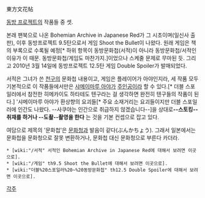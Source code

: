 東方文花帖

[[동방 프로젝트]]의 작품들 중 셋.

본래 팬북으로 나온 Bohemian Archive in Japanese Red가 그 시초이며(일신사 출판), 이후 동방프로젝트 9.5탄으로서 게임 Shoot the Bullet이 나왔다. 원래 게임은 책의 부록으로 수록될 예정[* 하위 항목이 동방문화첩(서적)이 아니라 동방문화첩/서적인 이유가 이 때문. 동방문화첩/게임도 마찬가지.]이었으나 스케줄 문제로 무마된 듯.
그리고 2010년 3월 14일에 동방프로젝트 12.5탄 게임 Double Spoiler가 발매되었다.

서적은 그녀가 쓴 [[천구]]의 문화첩 내용이고, 게임은 플레이어가 아야인지라, 세 작품 모두 기본적으로 이 작품들에서만은 [[샤메이마루 아야]]가 [[주인공]]이라 할 수 있다.[* 더블 스포일러에서 참전한 히메카이도 하타테도 텐구라는 걸 생각하면 완전히 텐구들의 작품이 된다.]
'샤메이마루 아야가 환상향의 요괴들[* 주요 소재거리는 요괴들이지만 더블 스포일러에 인간도 나왔다. --사쿠야는 인간으로 취급하지 않겠습니다--]을 상대로''' --스토킹--취재를 하거나 --도촬--촬영을 한다'''
는 것을 기본 컨셉으로 잡고 있다.

여담으로 제목의 '문화첩'은 [[문화청]]과 발음이 같다(ぶんかちょう). 그래서 일본에서는 문화첩을 문화청으로 잘못 변환하거나, 문화첩 대신 문화청으로 부른다 카더라.

 * [wiki:"/서적" 서적인 Bohemian Archive in Japanese Red에 대해서 보려면 이곳으로].
 * [wiki:"/게임" th9.5 Shoot the Bullet에 대해서 보려면 이곳으로].
 * [wiki:"더블%20스포일러%20~%20동방문화첩" th12.5 Double Spoiler에 대해서 보려면 이곳으로].

[[각주]]
